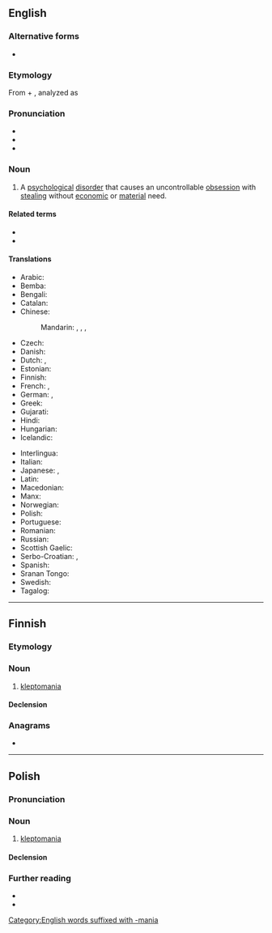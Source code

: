 {{also|kleptománia|kleptomanía}}
==English==
{{wikipedia}}

===Alternative forms===
* {{l|en|cleptomania}}

===Etymology===
{{root|en|ine-pro|*klep-}}
From {{uder|en|grc|κλέπτω||I steal}} + {{m|en|-mania}}, analyzed as {{suffix|en|klepto-|mania}}

===Pronunciation===
* {{IPA|en|/ˌklɛp.təˈmeɪ.ni.ə, -ˈmeɪn.jə/}}
* {{audio|en|LL-Q1860 (eng)-Vealhurl-kleptomania.wav|Audio (UK)}}
* {{rhymes|en|eɪniə|s=5}}

===Noun===
{{en-noun|~}}

# {{lb|en|psychology}} A [[psychological]] [[disorder]] that causes an uncontrollable [[obsession]] with [[steal]]ing without [[economic]] or [[material]] need.

====Related terms====
* {{l|en|kleptomaniac}}
* {{l|en|kleptomaniacal}}

====Translations====
{{trans-top|disorder that causes an uncontrollable obsessions with stealing}}
* Arabic: {{t|ar|مرض السرقَة}}
* Bemba: {{t|bem|ulu-nwe}}
* Bengali: {{t|bn|চৌর্যোন্মাদ}}
* Catalan: {{t+|ca|cleptomania|f}}
* Chinese:
*: Mandarin: {{t|cmn|盜竊狂症|sc=Hani}}, {{t|cmn|盗窃狂症|tr=dàoqièkuángzhèng|sc=Hani}}, {{t|cmn|盜竊癖|sc=Hani}}, {{t|cmn|盗窃癖|tr=dàoqièpǐ|sc=Hani}}
* Czech: {{t|cs|kleptomanie|f}}
* Danish: {{t|da|kleptomani}}
* Dutch: {{t+|nl|kleptomanie|f}}, {{t|nl|steelzucht|f}}
* Estonian: {{t+|et|kleptomaania}}
* Finnish: {{t+|fi|kleptomania}}
* French: {{t+|fr|cleptomanie}}, {{t+|fr|kleptomanie|f}}
* German: {{t+|de|Kleptomanie|f}}, {{t|de|Stehlsucht|f}}
* Greek: {{t+|el|κλεπτομανία}}
* Gujarati: {{t|gu|ચૌર્યોન્માદ|sc=Gujr}}
* Hindi: {{t|hi|चौर्योन्माद}}
* Hungarian: {{t+|hu|kleptománia}}
* Icelandic: {{t|is|stelsýki|f}}
{{trans-mid}}
* Interlingua: {{t|ia|kleptomania}}
* Italian: {{t+|it|cleptomania}}
* Japanese: {{t|ja|盗癖|tr=とうへき, tōheki|sc=Jpan}}, {{t|ja|窃盗症|tr=せっとうしょう, settō-shō}}
* Latin: {{t|la|cleptomania}}
* Macedonian: {{t|mk|клептоманија|sc=Cyrl}}
* Manx: {{t|gv|geidvian}}
* Norwegian: {{t|no|kleptomani}}
* Polish: {{t+|pl|kleptomania|f}}
* Portuguese: {{t+|pt|cleptomania|f}}
* Romanian: {{t+|ro|cleptomanie|f}}
* Russian: {{t+|ru|клептома́ния|f}}
* Scottish Gaelic: {{t|gd|miann gadachd|m|f}}
* Serbo-Croatian: {{t|sh|клептоманија|sc=Cyrl}}, {{t+|sh|kleptomànija|sc=Cyrl}}
* Spanish: {{t+|es|cleptomanía|f}}
* Sranan Tongo: {{t|srn|fufurubakru}}
* Swedish: {{t+|sv|kleptomani}}
* Tagalog: {{t|tl|kulawin}}
{{trans-bottom}}

[[Category:English words suffixed with -mania]]

----

==Finnish==

===Etymology===
{{confix|fi|klepto|mania}}

===Noun===
{{fi-noun}}

# [[#English|kleptomania]]

====Declension====
{{fi-decl-kulkija|kleptomani|a}}

===Anagrams===
* {{anagrams|fi|a=aaeiklmnopt|kleptomaani}}

----

==Polish==
{{wp|lang=pl}}

===Pronunciation===
{{pl-p|a=LL-Q809 (pol)-Olaf-kleptomania.wav|kleptomańja|h=klep.to.man.ia}}

===Noun===
{{pl-noun|f}}

# [[#English|kleptomania]]

====Declension====
{{pl-decl-noun-sing|kleptomania|kleptomanii|kleptomanii|kleptomanię|kleptomanią|kleptomanii|kleptomanio}}

===Further reading===
* {{R:pl:WSJP}}
* {{R:pl:PWN}}